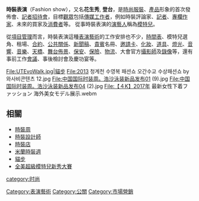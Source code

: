 '''時裝表演'''（Fashion show），又名'''花生秀''', '''登台'''，是[[時裝|時尚服裝]]、[[產品|產品]]形象的首次發佈會、[[記者會|記者招待會]]，目標[[觀眾|觀眾]]包括[[傳媒工作者|傳媒工作者]]，例如時裝評論家、[[記者|記者]]、[[專欄作家|專欄作家]]、未來的買家及[[消費者|消費者]]等。 從事時裝表演的[[演員|演藝人]]稱為[[模特兒|模特兒]]。 

從[[項目管理|項目管理]]而言，時裝表演這種[[表演藝術|表演藝術]]的工作安排也不少，[[時間表|時間表]]、模特兒選角、租場、[[合約|合約]]、[[公共關係|公共關係]]、[[新聞稿|新聞稿]]、[[貴賓|貴賓]]名冊、[[邀請卡|邀請卡]]、[[化妝|化妝]]、[[道具|道具]]、[[燈光|燈光]]、[[音響|音響]]、[[音樂|音樂]]、[[舞台|天橋]]、[[舞台佈景|舞台佈景]]、[[保安|保安]]、[[保險|保險]]、[[物流|物流]]、大會官方[[攝影師|攝影師]]及[[攝錄|錄像]]等，還有事前工作[[會議|會議]]、事後檢討會及慶功宴等。

<gallery mode="packed-hover" heights="250">
File:UTEvoWalk.jpg|貓步
File:2013 청계천 수영복 패션쇼 오간수교 수상패션쇼 by 와사비콘텐츠 12.jpg
File:中国国际时装周。浩沙泳装新品发布01 (9).jpg
File:中国国际时装周。浩沙泳装新品发布04 (2).jpg
File:【４K】2017年 最新女性下着ファッション 海外美女モデル展示.webm
</gallery>

==相關== 
* [[時裝周|時裝周]] 
* [[時裝設計師|時裝設計師]] 
* [[時裝店|時裝店]]
* [[米蘭時裝週|米蘭時裝週]] 
* [[貓步|貓步]] 
* [[全美超級模特兒新秀大賽|全美超級模特兒新秀大賽]]

{{Marketing-stub}}

[[Category:表演藝術|Category:表演藝術]]
[[Category:公關|Category:公關]]
[[category:时尚|category:时尚]]
[[Category:市場營銷|Category:市場營銷]]